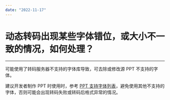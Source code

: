 ```yaml
---
date: "2022-11-17"
---
```

# 动态转码出现某些字体错位，或大小不一致的情况，如何处理？

- - -

可能使用了转码服务器不支持的字体库导致，可去除或修改源 PPT 不支持的字体。

建议开发者制作 PPT 时使用时，参考 [PPT 支持字体列表](https://doc-zh.zego.im/article/6584)，避免使用其他不支持的字体，否则可能会出现转码失败或转码后格式异常的情况。